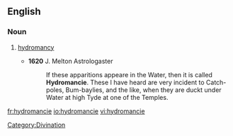 ==English==

===Noun===
{{en-noun|-}}

# {{archaic}} [[hydromancy]]
#*'''1620''' J. Melton Astrologaster
#*:If these apparitions appeare in the Water, then it is called '''Hydromancie'''. These I have heard are very incident to Catch-poles, Bum-baylies, and the like, when they are duckt under Water at high Tyde at one of the Temples.

[[Category:Divination]]

[[fr:hydromancie]]
[[io:hydromancie]]
[[vi:hydromancie]]